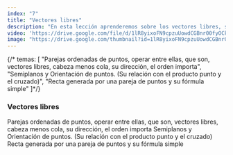 ```yaml
---
index: "7"
title: "Vectores libres"
description: "En esta lección aprenderemos sobre los vectores libres, su operación y dirección. También exploraremos los conceptos de semiplanos, orientación de puntos y la generación de rectas a partir de parejas de puntos. ¡Amplía tus conocimientos sobre vectores libres!"
video: 'https://drive.google.com/file/d/1lR8yixoFN9cpzuUowdCGBnr00fyOCkv2/preview'
image: "https://drive.google.com/thumbnail?id=1lR8yixoFN9cpzuUowdCGBnr00fyOCkv2"
---
```


{/* temas: [
    "Parejas ordenadas de puntos, operar entre ellas, que son, vectores libres, cabeza menos cola, su dirección, el orden importa",
    "Semiplanos y Orientación de puntos. (Su relación con el producto punto y el cruzado)",
    "Recta generada por una pareja de puntos y su fórmula simple"
]*/}

### Vectores libres

Parejas ordenadas de puntos, operar entre ellas, que son, vectores libres, cabeza menos cola, su dirección, el orden importa
Semiplanos y Orientación de puntos. (Su relación con el producto punto y el cruzado)
Recta generada por una pareja de puntos y su fórmula simple